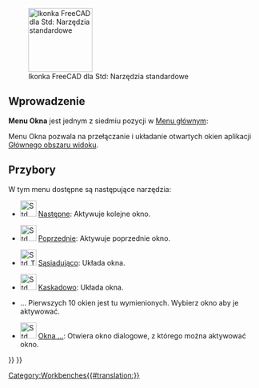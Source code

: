 <languages/>

{{Docnav/pl
|[[Std_Macro_Menu/pl|Menu Makro]]
|[[Std_Help_Menu/pl|Menu Pomoc]]
|[[Std_Base/pl|Std: Narzędzia standardowe]]
|IconL=
|IconR=
|IconC=Freecad.svg
}}

[[Image:Freecad.svg|thumb|128px|Ikonka FreeCAD dla Std: Narzędzia standardowe]]

{{TOCright}}

<span id="Introduction"></span>
==Wprowadzenie==

'''Menu Okna''' jest jednym z siedmiu pozycji w [[Standard_Menu/pl|Menu głównym]]:

<!--Proszę zachować informacje poniżej zsynchronizowane z Std_Base, Standard_Menu, Std_File_Menu itd.-->

{{StdMenu
|
[[Std_File_Menu/pl|Plik]]
&nbsp;&nbsp;&nbsp;
[[Std_Edit_Menu/pl|Edycja]]
&nbsp;&nbsp;&nbsp;
[[Std_View_Menu/pl|Widok]]
&nbsp;&nbsp;&nbsp;
[[Std_Tools_Menu/pl|Przybory]]
&nbsp;&nbsp;&nbsp;
[[Std_Macro_Menu/pl|Makrodefinicje]]
&nbsp;&nbsp;&nbsp;
[[Std_Windows_Menu/pl|Okna]]
&nbsp;&nbsp;&nbsp;
[[Std_Help_Menu/pl|Pomoc]]
}}

<!--Proszę zachować informacje poniżej zsynchronizowane z Standard_Menu-->
Menu Okna pozwala na przełączanie i układanie otwartych okien aplikacji [[Main_view_area/pl|Głównego obszaru widoku]].

<span id="Tools"></span>
==Przybory==

W tym menu dostępne są następujące narzędzia:

* [[File:Std_ActivateNextWindow.svg|32px]] [[Std_ActivateNextWindow/pl|Następne]]: Aktywuje kolejne okno.

* [[File:Std_ActivatePrevWindow.svg|32px]] [[Std_ActivatePrevWindow/pl|Poprzednie]]: Aktywuje poprzednie okno.

* [[File:Std_TileWindows.svg|32px]] [[Std_TileWindows/pl|Sąsiadująco]]: Układa okna.

* [[File:Std_CascadeWindows.svg|32px]] [[Std_CascadeWindows/pl|Kaskadowo]]: Układa okna.

* ... Pierwszych 10 okien jest tu wymienionych. Wybierz okno aby je aktywować.

* [[File:Std Windows.svg|32px]] [[Std_Windows/pl|Okna ...]]: Otwiera okno dialogowe, z którego można aktywować okno. 


{{Docnav/pl
|[[Std_Macro_Menu/pl|Menu Makro]]
|[[Std_Help_Menu/pl|Menu Pomoc]]
|[[Std_Base/pl|Strona Startowa]]
|IconL=
|IconR=
|IconC=Freecad.svg
}}

{{Std_Base_navi{{#translation:}}}}
{{Userdocnavi{{#translation:}}}}
[[Category:Workbenches{{#translation:}}]]